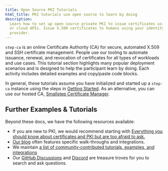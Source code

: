 ```yaml
---
title: Open Source PKI Tutorials
html_title: PKI tutorials use open source to learn by doing
description:
  Learn how to set up open source private PKI to issue certificates using ACME
  or cloud APIs. Issue X.509 certificates to humans using your identity
  provider.
---
```


`step-ca` is an online Certificate Authority (CA) for secure, automated X.509
and SSH certificate management. People use our tooling to automate issuance,
renewal, and revocation of certificates for all types of workloads and use
cases. This tutorial section highlights many popular deployment scenarios and is
designed to help the participant learn by doing. Each activity includes detailed
examples and copy/paste code blocks.

In general, these tutorials assume you have initialized and started up a
`step-ca` instance using the steps in
[Getting Started](/docs/step-ca/getting-started). As an alternative, you can use
our hosted CA, [Smallstep Certificate Manager](/certificate-manager).

## Further Examples & Tutorials

Beyond these docs, we have the following resources available:

- If you are new to PKI, we would recommend starting with
  [Everything you should know about certificates and PKI but are too afraid to ask.](/blog/everything-pki/)
- [Our blog](/blog) often features specific walk-throughs and integrations.
- We maintain
  [a list of community-contributed tutorials, examples, and integrations](https://github.com/smallstep/certificates/discussions/765)
- Our
  [GitHub Discussions](https://github.com/smallstep/certificates/discussions)
  and [Discord](https://u.step.sm/discord) are treasure troves for you to search
  and ask questions.
